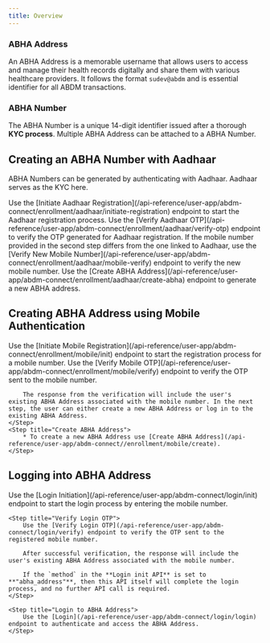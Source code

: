 ```yaml
---
title: Overview
---
```


### ABHA Address

An ABHA Address is a memorable username that allows users to access and manage their health records digitally and share them with various healthcare providers.
It follows the format `sudev@abdm` and is essential identifier for all ABDM transactions.

### ABHA Number

The ABHA Number is a unique 14-digit identifier issued after a thorough **KYC process**.
Multiple ABHA Address can be attached to a ABHA Number.

## Creating an ABHA Number with Aadhaar

ABHA Numbers can be generated by authenticating with Aadhaar. Aadhaar serves as the KYC here.

<Steps>
    <Step title="Enter the Aadhaar Number">
        Use the [Initiate Aadhaar Registration](/api-reference/user-app/abdm-connect/enrollment/aadhaar/initiate-registration) endpoint to start the Aadhaar registration process.
    </Step>
    <Step title="Verify Aadhaar OTP">
        Use the [Verify Aadhaar OTP](/api-reference/user-app/abdm-connect/enrollment/aadhaar/verify-otp) endpoint to verify the OTP generated for Aadhaar registration.
    </Step>
    <Step title="Verify Mobile Number (Optional)">
        If the mobile number provided in the second step differs from the one linked to Aadhaar, use the [Verify New Mobile Number](/api-reference/user-app/abdm-connect/enrollment/aadhaar/mobile-verify) endpoint to verify the new mobile number.
    </Step>
    <Step title="Create ABHA Address">
        Use the [Create ABHA Address](/api-reference/user-app/abdm-connect/enrollment/aadhaar/create-abha) endpoint to generate a new ABHA address.
    </Step>
</Steps>


## Creating ABHA Address using Mobile Authentication

<Steps>
    <Step title="Enter Mobile Number">
        Use the [Initiate Mobile Registration](/api-reference/user-app/abdm-connect/enrollment/mobile/init) endpoint to start the registration process for a mobile number.
    </Step>
    <Step title="Verify Mobile OTP">
        Use the [Verify Mobile OTP](/api-reference/user-app/abdm-connect/enrollment/mobile/verify) endpoint to verify the OTP sent to the mobile number.

        The response from the verification will include the user's existing ABHA Address associated with the mobile number. In the next step, the user can either create a new ABHA Address or log in to the existing ABHA Address.
    </Step>
    <Step title="Create ABHA Address">
        * To create a new ABHA Address use [Create ABHA Address](/api-reference/user-app/abdm-connect//enrollment/mobile/create).
    </Step>
</Steps>



## Logging into ABHA Address

<Steps>
    <Step title="Initiate Login">
        Use the [Login Initiation](/api-reference/user-app/abdm-connect/login/init) endpoint to start the login process by entering the mobile number.
    </Step>

    <Step title="Verify Login OTP">
        Use the [Verify Login OTP](/api-reference/user-app/abdm-connect/login/verify) endpoint to verify the OTP sent to the registered mobile number.

        After successful verification, the response will include the user's existing ABHA Address associated with the mobile number.

        If the `method` in the **Login init API** is set to **"abha_address"**, then this API itself will complete the login process, and no further API call is required.
    </Step>

    <Step title="Login to ABHA Address">
        Use the [Login](/api-reference/user-app/abdm-connect/login/login) endpoint to authenticate and access the ABHA Address.
    </Step>
</Steps>
